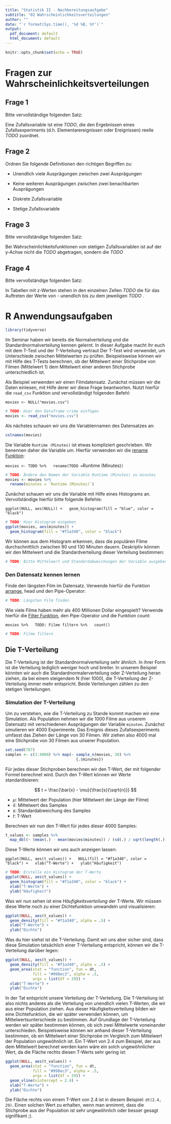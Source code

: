 ```yaml
---
title: "Statistik II - Nachbereitungsaufgabe"
subtitle: "02 Wahrscheinlichkeitsverteilungen"
author: ""
date: "`r format(Sys.time(), '%d %B, %Y')`"
output:
  pdf_document: default
  html_document: default
---
```


```r
knitr::opts_chunk$set(echo = TRUE)
```


# Fragen zur Wahrscheinlichkeitsverteilungen

## Frage 1

Bitte vervollständige folgenden Satz:

Eine Zufallsvariable ist eine *TODO*, die den Ergebnissen eines Zufallsexperiments (d.h. Elementarereignissen oder Ereignissen) reelle *TODO* zuordnet.


## Frage 2

Ordnen Sie folgende Definitionen den richtigen Begriffen zu:

* Unendlich viele Ausprägungen zwischen zwei Ausprägungen
* Keine weiteren Ausprägungen zwischen zwei benachbarten Ausprägungen

* Diskrete Zufallsvariable
* Stetige Zufallsvariable


## Frage 3

Bitte vervollständige folgenden Satz:

Bei Wahrscheinlichkeitsfunktionen von stetigen Zufallsvariablen ist auf der y-Achse nicht die *TODO* abgetragen, sondern die *TODO*

## Frage 4

Bitte vervollständige folgenden Satz:

In Tabellen mit z-Werten stehen in den einzelnen Zellen *TODO* die für das Auftreten der Werte von - unendlich bis zu dem jeweiligen *TODO* .


# R Anwendungsaufgaben

```r
library(tidyverse)
```

Im Seminar haben wir bereits die Normalverteilung und die Standardnormalverteilung kennen gelernt. In dieser Aufgabe macht ihr euch mit dem T-Test und der T-Verteilung vertraut Der T-Test wird verwendet, um Unterschiede zwischen Mittelwerten zu prüfen. Beispielsweise können wir mit Hilfe des T-Tests berechnen, ob der Mittelwert einer Stichprobe von Filmen (Mittelwert 1) dem Mittelwert einer anderen Stichprobe unterschiedlich ist.

Als Beispiel verwenden wir einen Filmdatensatz. Zunächst müssen wir die Daten einlesen, mit Hilfe derer wir diese Frage beantworten. Nutzt hierfür die `read_csv` Funktion und vervollständigt folgenden Befehl:

`
movies <- NULL("movies.csv")
`

```r
# TODO: Hier den Dataframe crime einfügen
movies <- read_csv("movies.csv")
```

Als nächstes schauen wir uns die Variablennamen des Datensatzes an:

```r
colnames(movies)
```

Die Variable `Runtime (Minutes)` ist etwas kompliziert geschrieben. Wir benennen daher die Variable um. Hierfür verwenden wir die [rename Funktion](https://dplyr.tidyverse.org/reference/select.html):

`
movies <- TODO %>%
  rename(TODO = `Runtime (Minutes)`)
`

```r
# TODO: Ändere den Namen der Variable Runtime (Minutes) zu minutes
movies <- movies %>%
  rename(minutes = `Runtime (Minutes)`)
```

Zunächst schauen wir uns die Variable mit Hilfe eines Histograms an. Vervollständige hierfür bitte folgende Befehle:

`
ggplot(NULL, aes(NULL)) +
  geom_histogram(fill = "blue", color = "black")
`

```r
# TODO: Hier Histogram eingeben
ggplot(movies, aes(minutes)) +
  geom_histogram(fill = "#f1a340", color = "black")
```

Wir können aus dem Histogram erkennen, dass die populären Filme durchschnittlich zwischen 90 und 130 Minuten dauern. Deskriptiv können wir den Mittelwert und die Standardverteilung dieser Verteilung bestimmen:

```r
# TODO: Bitte Mittelwert und Standardabweichungen der Variable ausgeben lassen
```

### Den Datensatz kennen lernen

Finde den längsten Film im Datensatz. Verwende hierfür die Funktion [arrange](https://dplyr.tidyverse.org/reference/arrange.html), head und den Pipe-Operator:

```r
# TODO: Längsten Film finden
```

Wie viele Filme haben mehr als 400 Millionen Dollar eingespielt? Verwende hierfür die [Filter Funktion](https://dplyr.tidyverse.org/reference/filter.html), den Pipe-Operator und die Funktion count:

`
movies %>%
  TODO: Filme filtern %>%
  count()
`

```r
# TODO: Filme filtern
```


## Die T-Verteilung

Die T-Verteilung ist der Standardnormalverteilung sehr ähnlich. In ihrer Form ist die Verteilung lediglich weniger hoch und breiter. In unserem Beispiel könnten wir auch die Standardnormalerverteilung oder Z-Verteilung heran ziehen, da bei einem steigendem N (hier 1000), die T-Verteilung der Z-Verteilung immer mehr entspricht. Beide Verteilungen zählen zu den stetigen Verteilungen. 

### Simulation der T-Verteilung

Um zu verstehen, wie die T-Verteilung zu Stande kommt machen wir eine Simulation. Als Population nehmen wir die 1000 Filme aus unserem Datensatz mit verschiedenen Ausprägungen der Variable `minuten`. Zunächst simulieren wir 4000 Experimente. Das Ereignis dieses Zufallsexperiments umfasst das Ziehen der Länge von 30 Filmen. Wir ziehen also 4000 mal eine Stichprobe von 30 Filmen aus unserer Population. 

```r
set.seed(787)
samples <- c(1:4000) %>% map(~ sample_n(movies, 30) %>% 
                               {.$minutes})
```

Für jedes dieser Stichproben berechnen wir den T-Wert, der mit folgender Formel berechnet wird. Durch den T-Wert können wir Werte standardisieren:

$$
t = \frac{\bar{x} - \mu}{\frac{s}{\sqrt{n}}}
$$

* $\mu$: Mittelwert der Population (hier Mittelwert der Länge der Filme)
* $\bar{x}$: Mittelwert des Samples
* $s$: Standardabweichung des Samples
* $t$: T-Wert

Berechnen wir nun den T-Wert für jedes dieser 4000 Samples:

```r
t_values <- samples %>% 
  map_dbl(~ (mean(.) - mean(movies$minutes)) / (sd(.) / sqrt(length(.))))
```

Diese T-Werte können wir uns auch anzeigen lassen:

`
ggplot(NULL, aes(t_values)) +
  NULL(fill = "#f1a340", color = "black") +
  xlab("T-Werte") +
  ylab("Häufigkeit")
`

```r
# TODO: Erstelle ein Histogram der T-Werte 
ggplot(NULL, aes(t_values)) +
  geom_histogram(fill = "#f1a340", color = "black") +
  xlab("T-Werte") +
  ylab("Häufigkeit")
```

Was wir nun sehen ist eine *Häufigkeitsverteilung* der T-Werte. Wir müssen diese Werte noch zu einer Dichtefunktion umwandeln und visualisieren:

```r
ggplot(NULL, aes(t_values)) +
  geom_density(fill = "#f1a340", alpha = .5) +
  xlab("T-Werte") +
  ylab("Dichte")
```

Was du hier siehst ist die T-Verteilung. Damit wir uns aber sicher sind, dass diese Simulation tatsächlich einer T-Verteilung entspricht, können wir die T-Verteilung darüber legen:

```r
ggplot(NULL, aes(t_values)) +
  geom_density(fill = "#f1a340", alpha = .5) +
  geom_area(stat = "function", fun = dt, 
            fill = "#998ec3", alpha = .5, 
            args = list(df = 29)) +
  xlab("T-Werte") +
  ylab("Dichte")
```

In der Tat entspricht unsere Verteilung der T-Verteilung. Die T-Verteilung ist also nichts anderes als die Verteilung von unendlich vielen T-Werten, die wir aus einer Population ziehen. Aus dieser Häufigkeitsverteilung bilden wir eine Dichtefunktion, die wir später verwenden können, um Mittelwertsunterschiede zu bestimmen. Auf Grundlage der T-Verteilung werden wir später bestimmen können, ob sich zwei Mittelwerte voneinander unterschieden. Beispielsweise können wir anhand dieser T-Verteilung bestimmen, ob ein Mittelwert einer Stichprobe im Vergleich zum Mittelwert der Population ungewöhnlich ist. Ein T-Wert von 2.4 zum Beispiel, der aus dem Mittelwert berechnet werden kann wäre ein solch ungewöhnlicher Wert, da die Fläche rechts diesen T-Werts sehr gering ist:


```r
ggplot(NULL, aes(t_values)) +
  geom_area(stat = "function", fun = dt, 
            fill = "#998ec3", alpha = .5, 
            args = list(df = 29)) +
  geom_vline(xintercept = 2.4) +
  xlab("T-Werte") +
  ylab("Dichte")
```

Die Fläche rechts von einem T-Wert von 2.4 ist in diesem Beispiel: `dt(2.4, 29)`. Einen solchen Wert zu erhalten, wenn man annimmt, dass die Stichprobe aus der Population ist sehr ungewöhnlich oder besser gesagt signifikant ;). 


